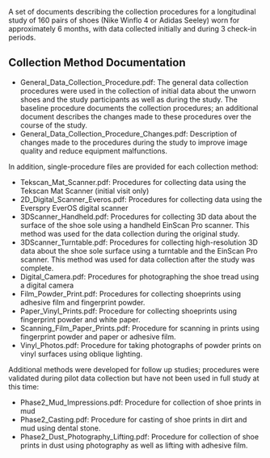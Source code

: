 A set of documents describing the collection procedures for a longitudinal study of 160 pairs of shoes (Nike Winflo 4 or Adidas Seeley) worn for approximately 6 months, with data collected initially and during 3 check-in periods.

## Collection Method Documentation

- General\_Data\_Collection\_Procedure.pdf: The general data collection procedures were used in the collection of initial data about the unworn shoes and the study participants as well as during the study. The baseline procedure documents the collection procedures; an additional document describes the changes made to these procedures over the course of the study.
- General\_Data\_Collection\_Procedure\_Changes.pdf: Description of changes made to the procedures during the study to improve image quality and reduce equipment malfunctions.

In addition, single-procedure files are provided for each collection method:

- Tekscan\_Mat\_Scanner.pdf: Procedures for collecting data using the Tekscan Mat Scanner (initial visit only)
- 2D\_Digital\_Scanner\_Everos.pdf: Procedures for collecting data using the Everspry EverOS digital scanner
- 3DScanner\_Handheld.pdf: Procedures for collecting 3D data about the surface of the shoe sole using a handheld EinScan Pro scanner. This method was used for the data collection during the original study.
- 3DScanner\_Turntable.pdf: Procedures for collecting high-resolution 3D data about the shoe sole surface using a turntable and the EinScan Pro scanner. This method was used for data collection after the study was complete.
- Digital\_Camera.pdf: Procedures for photographing the shoe tread using a digital camera
- Film\_Powder\_Print.pdf: Procedures for collecting shoeprints using adhesive film and fingerprint powder.
- Paper\_Vinyl\_Prints.pdf: Procedure for collecting shoeprints using fingerprint powder and white paper.
- Scanning\_Film\_Paper\_Prints.pdf: Procedure for scanning in prints using fingerprint powder and paper or adhesive film.
- Vinyl\_Photos.pdf: Procedure for taking photographs of powder prints on vinyl surfaces using oblique lighting.

Additional methods were developed for follow up studies; procedures were validated during pilot data collection but have not been used in full study at this time:

- Phase2\_Mud\_Impressions.pdf: Procedure for collection of shoe prints in mud
- Phase2\_Casting.pdf: Procedure for casting of shoe prints in dirt and mud using dental stone.
- Phase2\_Dust\_Photography\_Lifting.pdf: Procedure for collection of shoe prints in dust using photography as well as lifting with adhesive film.
